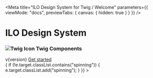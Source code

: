 
<Meta
  title="ILO Design System for Twig / Welcome"
  parameters={{ viewMode: "docs", previewTabs: { canvas: { hidden: true } } }}
/>

<div className="welcome">
  <h1 className="welcome--title">ILO Design System</h1>
  <h3 className="welcome--subtitle">
    <img src="images/twig.svg" alt="Twig Icon" />
    <span className="welcome--subtitle">Twig Components</span>
  </h3>
  <span className="welcome--version">v{version}</span>
  <a
    className="ilo--link ilo--link--dark"
    href="/docs/get-started-introduction--page"
    target="true"
    rel="noopener noreferrer"
  >
    <span className="link__label">Get started</span>
  </a>
</div>
<div className="triangles">
  <div
    className="triangle triangle1"
    onMouseOver={(e) => {
      if (!e.target.classList.contains("spinning")) {
        e.target.classList.add("spinning");
      }
    }}
  ></div>
  <div className="triangle triangle2"></div>
  <div className="triangle triangle3"></div>
</div>
